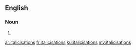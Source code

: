 ==English==

===Noun===
{{head|en|noun plural form}}

# {{plural of|italicisation|lang=en}}

[[ar:italicisations]]
[[fr:italicisations]]
[[ku:italicisations]]
[[my:italicisations]]